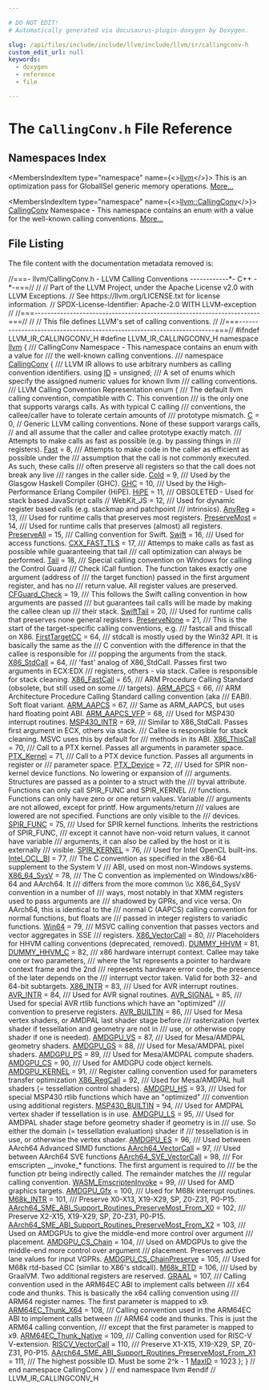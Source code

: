 ```yaml
---

# DO NOT EDIT!
# Automatically generated via docusaurus-plugin-doxygen by Doxygen.

slug: /api/files/include/include/llvm/include/llvm/ir/callingconv-h
custom_edit_url: null
keywords:
  - doxygen
  - reference
  - file

---
```





# The `CallingConv.h` File Reference

<DoxygenPage pluginConfig={pluginConfig}>



## Namespaces Index

<MembersIndex>

<MembersIndexItem
  type="namespace"
  name={<><a href="/docs/api/namespaces/llvm">llvm</a></>}>
This is an optimization pass for GlobalISel generic memory operations. <a href="/docs/api/namespaces/llvm/#details">More...</a>
</MembersIndexItem>

<MembersIndexItem
  type="namespace"
  name={<><a href="/docs/api/namespaces/llvm/callingconv">llvm::CallingConv</a></>}>
<a href="/docs/api/namespaces/llvm/callingconv">CallingConv</a> Namespace - This namespace contains an enum with a value for the well-known calling conventions. <a href="/docs/api/namespaces/llvm/callingconv/#details">More...</a>
</MembersIndexItem>

</MembersIndex>


## File Listing

The file content with the documentation metadata removed is:

<ProgramListing>

<Link id="l00001" /><CodeLine lineNumber="1"><span class="doxyHighlightComment">//===- llvm/CallingConv.h - LLVM Calling Conventions ------------&#42;- C++ -&#42;-===//</span></CodeLine>
<Link id="l00002" /><CodeLine lineNumber="2"><span class="doxyHighlightComment">//</span></CodeLine>
<Link id="l00003" /><CodeLine lineNumber="3"><span class="doxyHighlightComment">// Part of the LLVM Project, under the Apache License v2.0 with LLVM Exceptions.</span></CodeLine>
<Link id="l00004" /><CodeLine lineNumber="4"><span class="doxyHighlightComment">// See https://llvm.org/LICENSE.txt for license information.</span></CodeLine>
<Link id="l00005" /><CodeLine lineNumber="5"><span class="doxyHighlightComment">// SPDX-License-Identifier: Apache-2.0 WITH LLVM-exception</span></CodeLine>
<Link id="l00006" /><CodeLine lineNumber="6"><span class="doxyHighlightComment">//</span></CodeLine>
<Link id="l00007" /><CodeLine lineNumber="7"><span class="doxyHighlightComment">//===----------------------------------------------------------------------===//</span></CodeLine>
<Link id="l00008" /><CodeLine lineNumber="8"><span class="doxyHighlightComment">//</span></CodeLine>
<Link id="l00009" /><CodeLine lineNumber="9"><span class="doxyHighlightComment">// This file defines LLVM&#39;s set of calling conventions.</span></CodeLine>
<Link id="l00010" /><CodeLine lineNumber="10"><span class="doxyHighlightComment">//</span></CodeLine>
<Link id="l00011" /><CodeLine lineNumber="11"><span class="doxyHighlightComment">//===----------------------------------------------------------------------===//</span></CodeLine>
<Link id="l00012" /><CodeLine lineNumber="12"></CodeLine>
<Link id="l00013" /><CodeLine lineNumber="13"><span class="doxyHighlightPreprocessor">#ifndef LLVM&#95;IR&#95;CALLINGCONV&#95;H</span></CodeLine>
<Link id="l00014" /><CodeLine lineNumber="14"><span class="doxyHighlightPreprocessor">#define LLVM&#95;IR&#95;CALLINGCONV&#95;H</span></CodeLine>
<Link id="l00015" /><CodeLine lineNumber="15"></CodeLine>
<Link id="l00016" /><CodeLine lineNumber="16"><span class="doxyHighlightKeyword">namespace </span><span class="doxyHighlight"><a href="/docs/api/namespaces/llvm">llvm</a> &#123;</span></CodeLine>
<Link id="l00017" /><CodeLine lineNumber="17"></CodeLine>
<Link id="l00018" /><CodeLine lineNumber="18"><span class="doxyHighlightComment">/// CallingConv Namespace - This namespace contains an enum with a value for</span></CodeLine>
<Link id="l00019" /><CodeLine lineNumber="19"><span class="doxyHighlightComment">/// the well-known calling conventions.</span></CodeLine>
<Link id="l00020" /><CodeLine lineNumber="20"><span class="doxyHighlightComment">///</span></CodeLine>
<Link id="l00021" /><CodeLine lineNumber="21" lineLink="/docs/api/namespaces/llvm/callingconv"><span class="doxyHighlightKeyword">namespace </span><span class="doxyHighlight"><a href="/docs/api/namespaces/llvm/callingconv">CallingConv</a> &#123;</span></CodeLine>
<Link id="l00022" /><CodeLine lineNumber="22"></CodeLine>
<Link id="l00023" /><CodeLine lineNumber="23"><span class="doxyHighlightComment">  /// LLVM IR allows to use arbitrary numbers as calling convention identifiers.</span></CodeLine>
<Link id="l00024" /><CodeLine lineNumber="24" lineLink="/docs/api/namespaces/llvm/callingconv/#abdf8cf606905c10634e831390981b0ed"><span class="doxyHighlight">  </span><span class="doxyHighlightKeyword">using </span><span class="doxyHighlight"><a href="/docs/api/namespaces/llvm/callingconv/#abdf8cf606905c10634e831390981b0ed">ID</a> = unsigned;</span></CodeLine>
<Link id="l00025" /><CodeLine lineNumber="25"></CodeLine>
<Link id="l00026" /><CodeLine lineNumber="26"><span class="doxyHighlightComment">  /// A set of enums which specify the assigned numeric values for known llvm</span></CodeLine>
<Link id="l00027" /><CodeLine lineNumber="27"><span class="doxyHighlightComment">  /// calling conventions.</span></CodeLine>
<Link id="l00028" /><CodeLine lineNumber="28"><span class="doxyHighlightComment">  /// LLVM Calling Convention Representation</span></CodeLine>
<Link id="l00029" /><CodeLine lineNumber="29"><span class="doxyHighlight">  </span><span class="doxyHighlightKeyword">enum</span><span class="doxyHighlight"> &#123;</span></CodeLine>
<Link id="l00030" /><CodeLine lineNumber="30"><span class="doxyHighlightComment">    /// The default llvm calling convention, compatible with C. This convention</span></CodeLine>
<Link id="l00031" /><CodeLine lineNumber="31"><span class="doxyHighlightComment">    /// is the only one that supports varargs calls. As with typical C calling</span></CodeLine>
<Link id="l00032" /><CodeLine lineNumber="32"><span class="doxyHighlightComment">    /// conventions, the callee/caller have to tolerate certain amounts of</span></CodeLine>
<Link id="l00033" /><CodeLine lineNumber="33"><span class="doxyHighlightComment">    /// prototype mismatch.</span></CodeLine>
<Link id="l00034" /><CodeLine lineNumber="34" lineLink="/docs/api/namespaces/llvm/callingconv/#ac6aa1387c4375260e2468eb5a77fdb4cafd841a49aec1539bc88abc8ff9e170fb"><span class="doxyHighlight">    <a href="/docs/api/namespaces/llvm/callingconv/#ac6aa1387c4375260e2468eb5a77fdb4cafd841a49aec1539bc88abc8ff9e170fb">C</a> = 0,</span></CodeLine>
<Link id="l00035" /><CodeLine lineNumber="35"></CodeLine>
<Link id="l00036" /><CodeLine lineNumber="36"><span class="doxyHighlight">    </span><span class="doxyHighlightComment">// Generic LLVM calling conventions. None of these support varargs calls,</span></CodeLine>
<Link id="l00037" /><CodeLine lineNumber="37"><span class="doxyHighlight">    </span><span class="doxyHighlightComment">// and all assume that the caller and callee prototype exactly match.</span></CodeLine>
<Link id="l00038" /><CodeLine lineNumber="38"></CodeLine>
<Link id="l00039" /><CodeLine lineNumber="39"><span class="doxyHighlightComment">    /// Attempts to make calls as fast as possible (e.g. by passing things in</span></CodeLine>
<Link id="l00040" /><CodeLine lineNumber="40"><span class="doxyHighlightComment">    /// registers).</span></CodeLine>
<Link id="l00041" /><CodeLine lineNumber="41" lineLink="/docs/api/namespaces/llvm/callingconv/#ac6aa1387c4375260e2468eb5a77fdb4cabc8e2ee40a84687a9e12fd08784b87ba"><span class="doxyHighlight">    <a href="/docs/api/namespaces/llvm/callingconv/#ac6aa1387c4375260e2468eb5a77fdb4cabc8e2ee40a84687a9e12fd08784b87ba">Fast</a> = 8,</span></CodeLine>
<Link id="l00042" /><CodeLine lineNumber="42"></CodeLine>
<Link id="l00043" /><CodeLine lineNumber="43"><span class="doxyHighlightComment">    /// Attempts to make code in the caller as efficient as possible under the</span></CodeLine>
<Link id="l00044" /><CodeLine lineNumber="44"><span class="doxyHighlightComment">    /// assumption that the call is not commonly executed. As such, these calls</span></CodeLine>
<Link id="l00045" /><CodeLine lineNumber="45"><span class="doxyHighlightComment">    /// often preserve all registers so that the call does not break any live</span></CodeLine>
<Link id="l00046" /><CodeLine lineNumber="46"><span class="doxyHighlightComment">    /// ranges in the caller side.</span></CodeLine>
<Link id="l00047" /><CodeLine lineNumber="47" lineLink="/docs/api/namespaces/llvm/callingconv/#ac6aa1387c4375260e2468eb5a77fdb4ca94ec9273479164e4aec1d5d91b71dc85"><span class="doxyHighlight">    <a href="/docs/api/namespaces/llvm/callingconv/#ac6aa1387c4375260e2468eb5a77fdb4ca94ec9273479164e4aec1d5d91b71dc85">Cold</a> = 9,</span></CodeLine>
<Link id="l00048" /><CodeLine lineNumber="48"></CodeLine>
<Link id="l00049" /><CodeLine lineNumber="49"><span class="doxyHighlightComment">    /// Used by the Glasgow Haskell Compiler (GHC).</span></CodeLine>
<Link id="l00050" /><CodeLine lineNumber="50" lineLink="/docs/api/namespaces/llvm/callingconv/#ac6aa1387c4375260e2468eb5a77fdb4ca8e8dc64aad833bd23d07d3384522575e"><span class="doxyHighlight">    <a href="/docs/api/namespaces/llvm/callingconv/#ac6aa1387c4375260e2468eb5a77fdb4ca8e8dc64aad833bd23d07d3384522575e">GHC</a> = 10,</span></CodeLine>
<Link id="l00051" /><CodeLine lineNumber="51"></CodeLine>
<Link id="l00052" /><CodeLine lineNumber="52"><span class="doxyHighlightComment">    /// Used by the High-Performance Erlang Compiler (HiPE).</span></CodeLine>
<Link id="l00053" /><CodeLine lineNumber="53" lineLink="/docs/api/namespaces/llvm/callingconv/#ac6aa1387c4375260e2468eb5a77fdb4ca20ddc463f96d806f369d56205ea205f5"><span class="doxyHighlight">    <a href="/docs/api/namespaces/llvm/callingconv/#ac6aa1387c4375260e2468eb5a77fdb4ca20ddc463f96d806f369d56205ea205f5">HiPE</a> = 11,</span></CodeLine>
<Link id="l00054" /><CodeLine lineNumber="54"></CodeLine>
<Link id="l00055" /><CodeLine lineNumber="55"><span class="doxyHighlightComment">    /// OBSOLETED - Used for stack based JavaScript calls</span></CodeLine>
<Link id="l00056" /><CodeLine lineNumber="56"><span class="doxyHighlight">    </span><span class="doxyHighlightComment">// WebKit&#95;JS = 12,</span></CodeLine>
<Link id="l00057" /><CodeLine lineNumber="57"></CodeLine>
<Link id="l00058" /><CodeLine lineNumber="58"><span class="doxyHighlightComment">    /// Used for dynamic register based calls (e.g. stackmap and patchpoint</span></CodeLine>
<Link id="l00059" /><CodeLine lineNumber="59"><span class="doxyHighlightComment">    /// intrinsics).</span></CodeLine>
<Link id="l00060" /><CodeLine lineNumber="60" lineLink="/docs/api/namespaces/llvm/callingconv/#ac6aa1387c4375260e2468eb5a77fdb4ca4f42667edde6e9cb80cfae6361e5e76a"><span class="doxyHighlight">    <a href="/docs/api/namespaces/llvm/callingconv/#ac6aa1387c4375260e2468eb5a77fdb4ca4f42667edde6e9cb80cfae6361e5e76a">AnyReg</a> = 13,</span></CodeLine>
<Link id="l00061" /><CodeLine lineNumber="61"></CodeLine>
<Link id="l00062" /><CodeLine lineNumber="62"><span class="doxyHighlightComment">    /// Used for runtime calls that preserves most registers.</span></CodeLine>
<Link id="l00063" /><CodeLine lineNumber="63" lineLink="/docs/api/namespaces/llvm/callingconv/#ac6aa1387c4375260e2468eb5a77fdb4ca4eeb29fe27dc20afa4f443765f45f9a5"><span class="doxyHighlight">    <a href="/docs/api/namespaces/llvm/callingconv/#ac6aa1387c4375260e2468eb5a77fdb4ca4eeb29fe27dc20afa4f443765f45f9a5">PreserveMost</a> = 14,</span></CodeLine>
<Link id="l00064" /><CodeLine lineNumber="64"></CodeLine>
<Link id="l00065" /><CodeLine lineNumber="65"><span class="doxyHighlightComment">    /// Used for runtime calls that preserves (almost) all registers.</span></CodeLine>
<Link id="l00066" /><CodeLine lineNumber="66" lineLink="/docs/api/namespaces/llvm/callingconv/#ac6aa1387c4375260e2468eb5a77fdb4ca9f6ac05d37c2fbf197de42295c23fd6e"><span class="doxyHighlight">    <a href="/docs/api/namespaces/llvm/callingconv/#ac6aa1387c4375260e2468eb5a77fdb4ca9f6ac05d37c2fbf197de42295c23fd6e">PreserveAll</a> = 15,</span></CodeLine>
<Link id="l00067" /><CodeLine lineNumber="67"></CodeLine>
<Link id="l00068" /><CodeLine lineNumber="68"><span class="doxyHighlightComment">    /// Calling convention for Swift.</span></CodeLine>
<Link id="l00069" /><CodeLine lineNumber="69" lineLink="/docs/api/namespaces/llvm/callingconv/#ac6aa1387c4375260e2468eb5a77fdb4ca2740493172a4ce246941c8cff95e0f83"><span class="doxyHighlight">    <a href="/docs/api/namespaces/llvm/callingconv/#ac6aa1387c4375260e2468eb5a77fdb4ca2740493172a4ce246941c8cff95e0f83">Swift</a> = 16,</span></CodeLine>
<Link id="l00070" /><CodeLine lineNumber="70"></CodeLine>
<Link id="l00071" /><CodeLine lineNumber="71"><span class="doxyHighlightComment">    /// Used for access functions.</span></CodeLine>
<Link id="l00072" /><CodeLine lineNumber="72" lineLink="/docs/api/namespaces/llvm/callingconv/#ac6aa1387c4375260e2468eb5a77fdb4ca75c7c151466ad7e041e9ed8aa4d5a4bf"><span class="doxyHighlight">    <a href="/docs/api/namespaces/llvm/callingconv/#ac6aa1387c4375260e2468eb5a77fdb4ca75c7c151466ad7e041e9ed8aa4d5a4bf">CXX&#95;FAST&#95;TLS</a> = 17,</span></CodeLine>
<Link id="l00073" /><CodeLine lineNumber="73"></CodeLine>
<Link id="l00074" /><CodeLine lineNumber="74"><span class="doxyHighlightComment">    /// Attemps to make calls as fast as possible while guaranteeing that tail</span></CodeLine>
<Link id="l00075" /><CodeLine lineNumber="75"><span class="doxyHighlightComment">    /// call optimization can always be performed.</span></CodeLine>
<Link id="l00076" /><CodeLine lineNumber="76" lineLink="/docs/api/namespaces/llvm/callingconv/#ac6aa1387c4375260e2468eb5a77fdb4cad6e9c0ff694f0fca0222e79e772b647e"><span class="doxyHighlight">    <a href="/docs/api/namespaces/llvm/callingconv/#ac6aa1387c4375260e2468eb5a77fdb4cad6e9c0ff694f0fca0222e79e772b647e">Tail</a> = 18,</span></CodeLine>
<Link id="l00077" /><CodeLine lineNumber="77"></CodeLine>
<Link id="l00078" /><CodeLine lineNumber="78"><span class="doxyHighlightComment">    /// Special calling convention on Windows for calling the Control Guard</span></CodeLine>
<Link id="l00079" /><CodeLine lineNumber="79"><span class="doxyHighlightComment">    /// Check ICall funtion. The function takes exactly one argument (address of</span></CodeLine>
<Link id="l00080" /><CodeLine lineNumber="80"><span class="doxyHighlightComment">    /// the target function) passed in the first argument register, and has no</span></CodeLine>
<Link id="l00081" /><CodeLine lineNumber="81"><span class="doxyHighlightComment">    /// return value. All register values are preserved.</span></CodeLine>
<Link id="l00082" /><CodeLine lineNumber="82" lineLink="/docs/api/namespaces/llvm/callingconv/#ac6aa1387c4375260e2468eb5a77fdb4ca3f8227288993442d6f4a0bb234c9bc5b"><span class="doxyHighlight">    <a href="/docs/api/namespaces/llvm/callingconv/#ac6aa1387c4375260e2468eb5a77fdb4ca3f8227288993442d6f4a0bb234c9bc5b">CFGuard&#95;Check</a> = 19,</span></CodeLine>
<Link id="l00083" /><CodeLine lineNumber="83"></CodeLine>
<Link id="l00084" /><CodeLine lineNumber="84"><span class="doxyHighlightComment">    /// This follows the Swift calling convention in how arguments are passed</span></CodeLine>
<Link id="l00085" /><CodeLine lineNumber="85"><span class="doxyHighlightComment">    /// but guarantees tail calls will be made by making the callee clean up</span></CodeLine>
<Link id="l00086" /><CodeLine lineNumber="86"><span class="doxyHighlightComment">    /// their stack.</span></CodeLine>
<Link id="l00087" /><CodeLine lineNumber="87" lineLink="/docs/api/namespaces/llvm/callingconv/#ac6aa1387c4375260e2468eb5a77fdb4cae64b7afe33922c60d78fea3c08697daa"><span class="doxyHighlight">    <a href="/docs/api/namespaces/llvm/callingconv/#ac6aa1387c4375260e2468eb5a77fdb4cae64b7afe33922c60d78fea3c08697daa">SwiftTail</a> = 20,</span></CodeLine>
<Link id="l00088" /><CodeLine lineNumber="88"></CodeLine>
<Link id="l00089" /><CodeLine lineNumber="89"><span class="doxyHighlightComment">    /// Used for runtime calls that preserves none general registers.</span></CodeLine>
<Link id="l00090" /><CodeLine lineNumber="90" lineLink="/docs/api/namespaces/llvm/callingconv/#ac6aa1387c4375260e2468eb5a77fdb4cad5385f408f537fc279d485c77d2463ce"><span class="doxyHighlight">    <a href="/docs/api/namespaces/llvm/callingconv/#ac6aa1387c4375260e2468eb5a77fdb4cad5385f408f537fc279d485c77d2463ce">PreserveNone</a> = 21,</span></CodeLine>
<Link id="l00091" /><CodeLine lineNumber="91"></CodeLine>
<Link id="l00092" /><CodeLine lineNumber="92"><span class="doxyHighlightComment">    /// This is the start of the target-specific calling conventions, e.g.</span></CodeLine>
<Link id="l00093" /><CodeLine lineNumber="93"><span class="doxyHighlightComment">    /// fastcall and thiscall on X86.</span></CodeLine>
<Link id="l00094" /><CodeLine lineNumber="94" lineLink="/docs/api/namespaces/llvm/callingconv/#ac6aa1387c4375260e2468eb5a77fdb4caa901d0f0329620dac86bcfc42f5bfa7e"><span class="doxyHighlight">    <a href="/docs/api/namespaces/llvm/callingconv/#ac6aa1387c4375260e2468eb5a77fdb4caa901d0f0329620dac86bcfc42f5bfa7e">FirstTargetCC</a> = 64,</span></CodeLine>
<Link id="l00095" /><CodeLine lineNumber="95"></CodeLine>
<Link id="l00096" /><CodeLine lineNumber="96"><span class="doxyHighlightComment">    /// stdcall is mostly used by the Win32 API. It is basically the same as the</span></CodeLine>
<Link id="l00097" /><CodeLine lineNumber="97"><span class="doxyHighlightComment">    /// C convention with the difference in that the callee is responsible for</span></CodeLine>
<Link id="l00098" /><CodeLine lineNumber="98"><span class="doxyHighlightComment">    /// popping the arguments from the stack.</span></CodeLine>
<Link id="l00099" /><CodeLine lineNumber="99" lineLink="/docs/api/namespaces/llvm/callingconv/#ac6aa1387c4375260e2468eb5a77fdb4caa88ccf4313b5bc700dec76fd9bc5d40e"><span class="doxyHighlight">    <a href="/docs/api/namespaces/llvm/callingconv/#ac6aa1387c4375260e2468eb5a77fdb4caa88ccf4313b5bc700dec76fd9bc5d40e">X86&#95;StdCall</a> = 64,</span></CodeLine>
<Link id="l00100" /><CodeLine lineNumber="100"></CodeLine>
<Link id="l00101" /><CodeLine lineNumber="101"><span class="doxyHighlightComment">    /// &#39;fast&#39; analog of X86&#95;StdCall. Passes first two arguments in ECX:EDX</span></CodeLine>
<Link id="l00102" /><CodeLine lineNumber="102"><span class="doxyHighlightComment">    /// registers, others - via stack. Callee is responsible for stack cleaning.</span></CodeLine>
<Link id="l00103" /><CodeLine lineNumber="103" lineLink="/docs/api/namespaces/llvm/callingconv/#ac6aa1387c4375260e2468eb5a77fdb4cafde87569738f9e23963e8735f71c33eb"><span class="doxyHighlight">    <a href="/docs/api/namespaces/llvm/callingconv/#ac6aa1387c4375260e2468eb5a77fdb4cafde87569738f9e23963e8735f71c33eb">X86&#95;FastCall</a> = 65,</span></CodeLine>
<Link id="l00104" /><CodeLine lineNumber="104"></CodeLine>
<Link id="l00105" /><CodeLine lineNumber="105"><span class="doxyHighlightComment">    /// ARM Procedure Calling Standard (obsolete, but still used on some</span></CodeLine>
<Link id="l00106" /><CodeLine lineNumber="106"><span class="doxyHighlightComment">    /// targets).</span></CodeLine>
<Link id="l00107" /><CodeLine lineNumber="107" lineLink="/docs/api/namespaces/llvm/callingconv/#ac6aa1387c4375260e2468eb5a77fdb4ca39e4f9a6d108588930a09d779d4e812f"><span class="doxyHighlight">    <a href="/docs/api/namespaces/llvm/callingconv/#ac6aa1387c4375260e2468eb5a77fdb4ca39e4f9a6d108588930a09d779d4e812f">ARM&#95;APCS</a> = 66,</span></CodeLine>
<Link id="l00108" /><CodeLine lineNumber="108"></CodeLine>
<Link id="l00109" /><CodeLine lineNumber="109"><span class="doxyHighlightComment">    /// ARM Architecture Procedure Calling Standard calling convention (aka</span></CodeLine>
<Link id="l00110" /><CodeLine lineNumber="110"><span class="doxyHighlightComment">    /// EABI). Soft float variant.</span></CodeLine>
<Link id="l00111" /><CodeLine lineNumber="111" lineLink="/docs/api/namespaces/llvm/callingconv/#ac6aa1387c4375260e2468eb5a77fdb4ca6460922e7050fc0dcff22631e4bc7fdb"><span class="doxyHighlight">    <a href="/docs/api/namespaces/llvm/callingconv/#ac6aa1387c4375260e2468eb5a77fdb4ca6460922e7050fc0dcff22631e4bc7fdb">ARM&#95;AAPCS</a> = 67,</span></CodeLine>
<Link id="l00112" /><CodeLine lineNumber="112"></CodeLine>
<Link id="l00113" /><CodeLine lineNumber="113"><span class="doxyHighlightComment">    /// Same as ARM&#95;AAPCS, but uses hard floating point ABI.</span></CodeLine>
<Link id="l00114" /><CodeLine lineNumber="114" lineLink="/docs/api/namespaces/llvm/callingconv/#ac6aa1387c4375260e2468eb5a77fdb4caf5725080d76d25fff371be12a0bf29f4"><span class="doxyHighlight">    <a href="/docs/api/namespaces/llvm/callingconv/#ac6aa1387c4375260e2468eb5a77fdb4caf5725080d76d25fff371be12a0bf29f4">ARM&#95;AAPCS&#95;VFP</a> = 68,</span></CodeLine>
<Link id="l00115" /><CodeLine lineNumber="115"></CodeLine>
<Link id="l00116" /><CodeLine lineNumber="116"><span class="doxyHighlightComment">    /// Used for MSP430 interrupt routines.</span></CodeLine>
<Link id="l00117" /><CodeLine lineNumber="117" lineLink="/docs/api/namespaces/llvm/callingconv/#ac6aa1387c4375260e2468eb5a77fdb4cac6355efbcea63774ceca1dfa7b237d42"><span class="doxyHighlight">    <a href="/docs/api/namespaces/llvm/callingconv/#ac6aa1387c4375260e2468eb5a77fdb4cac6355efbcea63774ceca1dfa7b237d42">MSP430&#95;INTR</a> = 69,</span></CodeLine>
<Link id="l00118" /><CodeLine lineNumber="118"></CodeLine>
<Link id="l00119" /><CodeLine lineNumber="119"><span class="doxyHighlightComment">    /// Similar to X86&#95;StdCall. Passes first argument in ECX, others via stack.</span></CodeLine>
<Link id="l00120" /><CodeLine lineNumber="120"><span class="doxyHighlightComment">    /// Callee is responsible for stack cleaning. MSVC uses this by default for</span></CodeLine>
<Link id="l00121" /><CodeLine lineNumber="121"><span class="doxyHighlightComment">    /// methods in its ABI.</span></CodeLine>
<Link id="l00122" /><CodeLine lineNumber="122" lineLink="/docs/api/namespaces/llvm/callingconv/#ac6aa1387c4375260e2468eb5a77fdb4ca97109ccd68cac64fb38dbd24fc4589c6"><span class="doxyHighlight">    <a href="/docs/api/namespaces/llvm/callingconv/#ac6aa1387c4375260e2468eb5a77fdb4ca97109ccd68cac64fb38dbd24fc4589c6">X86&#95;ThisCall</a> = 70,</span></CodeLine>
<Link id="l00123" /><CodeLine lineNumber="123"></CodeLine>
<Link id="l00124" /><CodeLine lineNumber="124"><span class="doxyHighlightComment">    /// Call to a PTX kernel. Passes all arguments in parameter space.</span></CodeLine>
<Link id="l00125" /><CodeLine lineNumber="125" lineLink="/docs/api/namespaces/llvm/callingconv/#ac6aa1387c4375260e2468eb5a77fdb4cae60325da71f0576e18cc0e5dd7e8afb6"><span class="doxyHighlight">    <a href="/docs/api/namespaces/llvm/callingconv/#ac6aa1387c4375260e2468eb5a77fdb4cae60325da71f0576e18cc0e5dd7e8afb6">PTX&#95;Kernel</a> = 71,</span></CodeLine>
<Link id="l00126" /><CodeLine lineNumber="126"></CodeLine>
<Link id="l00127" /><CodeLine lineNumber="127"><span class="doxyHighlightComment">    /// Call to a PTX device function. Passes all arguments in register or</span></CodeLine>
<Link id="l00128" /><CodeLine lineNumber="128"><span class="doxyHighlightComment">    /// parameter space.</span></CodeLine>
<Link id="l00129" /><CodeLine lineNumber="129" lineLink="/docs/api/namespaces/llvm/callingconv/#ac6aa1387c4375260e2468eb5a77fdb4ca9b03ea185599539f24eb1f467627c111"><span class="doxyHighlight">    <a href="/docs/api/namespaces/llvm/callingconv/#ac6aa1387c4375260e2468eb5a77fdb4ca9b03ea185599539f24eb1f467627c111">PTX&#95;Device</a> = 72,</span></CodeLine>
<Link id="l00130" /><CodeLine lineNumber="130"></CodeLine>
<Link id="l00131" /><CodeLine lineNumber="131"><span class="doxyHighlightComment">    /// Used for SPIR non-kernel device functions. No lowering or expansion of</span></CodeLine>
<Link id="l00132" /><CodeLine lineNumber="132"><span class="doxyHighlightComment">    /// arguments. Structures are passed as a pointer to a struct with the</span></CodeLine>
<Link id="l00133" /><CodeLine lineNumber="133"><span class="doxyHighlightComment">    /// byval attribute. Functions can only call SPIR&#95;FUNC and SPIR&#95;KERNEL</span></CodeLine>
<Link id="l00134" /><CodeLine lineNumber="134"><span class="doxyHighlightComment">    /// functions. Functions can only have zero or one return values. Variable</span></CodeLine>
<Link id="l00135" /><CodeLine lineNumber="135"><span class="doxyHighlightComment">    /// arguments are not allowed, except for printf. How arguments/return</span></CodeLine>
<Link id="l00136" /><CodeLine lineNumber="136"><span class="doxyHighlightComment">    /// values are lowered are not specified. Functions are only visible to the</span></CodeLine>
<Link id="l00137" /><CodeLine lineNumber="137"><span class="doxyHighlightComment">    /// devices.</span></CodeLine>
<Link id="l00138" /><CodeLine lineNumber="138" lineLink="/docs/api/namespaces/llvm/callingconv/#ac6aa1387c4375260e2468eb5a77fdb4caacadec9c4ef27d184bcbbea409afebb2"><span class="doxyHighlight">    <a href="/docs/api/namespaces/llvm/callingconv/#ac6aa1387c4375260e2468eb5a77fdb4caacadec9c4ef27d184bcbbea409afebb2">SPIR&#95;FUNC</a> = 75,</span></CodeLine>
<Link id="l00139" /><CodeLine lineNumber="139"></CodeLine>
<Link id="l00140" /><CodeLine lineNumber="140"><span class="doxyHighlightComment">    /// Used for SPIR kernel functions. Inherits the restrictions of SPIR&#95;FUNC,</span></CodeLine>
<Link id="l00141" /><CodeLine lineNumber="141"><span class="doxyHighlightComment">    /// except it cannot have non-void return values, it cannot have variable</span></CodeLine>
<Link id="l00142" /><CodeLine lineNumber="142"><span class="doxyHighlightComment">    /// arguments, it can also be called by the host or it is externally</span></CodeLine>
<Link id="l00143" /><CodeLine lineNumber="143"><span class="doxyHighlightComment">    /// visible.</span></CodeLine>
<Link id="l00144" /><CodeLine lineNumber="144" lineLink="/docs/api/namespaces/llvm/callingconv/#ac6aa1387c4375260e2468eb5a77fdb4ca9b5e79699935bf721647d44339701860"><span class="doxyHighlight">    <a href="/docs/api/namespaces/llvm/callingconv/#ac6aa1387c4375260e2468eb5a77fdb4ca9b5e79699935bf721647d44339701860">SPIR&#95;KERNEL</a> = 76,</span></CodeLine>
<Link id="l00145" /><CodeLine lineNumber="145"></CodeLine>
<Link id="l00146" /><CodeLine lineNumber="146"><span class="doxyHighlightComment">    /// Used for Intel OpenCL built-ins.</span></CodeLine>
<Link id="l00147" /><CodeLine lineNumber="147" lineLink="/docs/api/namespaces/llvm/callingconv/#ac6aa1387c4375260e2468eb5a77fdb4cad47327c131a0990283111588b89587cb"><span class="doxyHighlight">    <a href="/docs/api/namespaces/llvm/callingconv/#ac6aa1387c4375260e2468eb5a77fdb4cad47327c131a0990283111588b89587cb">Intel&#95;OCL&#95;BI</a> = 77,</span></CodeLine>
<Link id="l00148" /><CodeLine lineNumber="148"></CodeLine>
<Link id="l00149" /><CodeLine lineNumber="149"><span class="doxyHighlightComment">    /// The C convention as specified in the x86-64 supplement to the System V</span></CodeLine>
<Link id="l00150" /><CodeLine lineNumber="150"><span class="doxyHighlightComment">    /// ABI, used on most non-Windows systems.</span></CodeLine>
<Link id="l00151" /><CodeLine lineNumber="151" lineLink="/docs/api/namespaces/llvm/callingconv/#ac6aa1387c4375260e2468eb5a77fdb4ca10f11fb587acddab17f3ad85eb698fbe"><span class="doxyHighlight">    <a href="/docs/api/namespaces/llvm/callingconv/#ac6aa1387c4375260e2468eb5a77fdb4ca10f11fb587acddab17f3ad85eb698fbe">X86&#95;64&#95;SysV</a> = 78,</span></CodeLine>
<Link id="l00152" /><CodeLine lineNumber="152"></CodeLine>
<Link id="l00153" /><CodeLine lineNumber="153"><span class="doxyHighlightComment">    /// The C convention as implemented on Windows/x86-64 and AArch64. It</span></CodeLine>
<Link id="l00154" /><CodeLine lineNumber="154"><span class="doxyHighlightComment">    /// differs from the more common \\c X86&#95;64&#95;SysV convention in a number of</span></CodeLine>
<Link id="l00155" /><CodeLine lineNumber="155"><span class="doxyHighlightComment">    /// ways, most notably in that XMM registers used to pass arguments are</span></CodeLine>
<Link id="l00156" /><CodeLine lineNumber="156"><span class="doxyHighlightComment">    /// shadowed by GPRs, and vice versa. On AArch64, this is identical to the</span></CodeLine>
<Link id="l00157" /><CodeLine lineNumber="157"><span class="doxyHighlightComment">    /// normal C (AAPCS) calling convention for normal functions, but floats are</span></CodeLine>
<Link id="l00158" /><CodeLine lineNumber="158"><span class="doxyHighlightComment">    /// passed in integer registers to variadic functions.</span></CodeLine>
<Link id="l00159" /><CodeLine lineNumber="159" lineLink="/docs/api/namespaces/llvm/callingconv/#ac6aa1387c4375260e2468eb5a77fdb4cae41511c1ad4197da36cef403f34bac72"><span class="doxyHighlight">    <a href="/docs/api/namespaces/llvm/callingconv/#ac6aa1387c4375260e2468eb5a77fdb4cae41511c1ad4197da36cef403f34bac72">Win64</a> = 79,</span></CodeLine>
<Link id="l00160" /><CodeLine lineNumber="160"></CodeLine>
<Link id="l00161" /><CodeLine lineNumber="161"><span class="doxyHighlightComment">    /// MSVC calling convention that passes vectors and vector aggregates in SSE</span></CodeLine>
<Link id="l00162" /><CodeLine lineNumber="162"><span class="doxyHighlightComment">    /// registers.</span></CodeLine>
<Link id="l00163" /><CodeLine lineNumber="163" lineLink="/docs/api/namespaces/llvm/callingconv/#ac6aa1387c4375260e2468eb5a77fdb4cacfa4cc9bcdaefd5e969c258c994052b9"><span class="doxyHighlight">    <a href="/docs/api/namespaces/llvm/callingconv/#ac6aa1387c4375260e2468eb5a77fdb4cacfa4cc9bcdaefd5e969c258c994052b9">X86&#95;VectorCall</a> = 80,</span></CodeLine>
<Link id="l00164" /><CodeLine lineNumber="164"></CodeLine>
<Link id="l00165" /><CodeLine lineNumber="165"><span class="doxyHighlightComment">    /// Placeholders for HHVM calling conventions (deprecated, removed).</span></CodeLine>
<Link id="l00166" /><CodeLine lineNumber="166" lineLink="/docs/api/namespaces/llvm/callingconv/#ac6aa1387c4375260e2468eb5a77fdb4ca51dcc0bcdca1d5609b0ec4b43c0d9971"><span class="doxyHighlight">    <a href="/docs/api/namespaces/llvm/callingconv/#ac6aa1387c4375260e2468eb5a77fdb4ca51dcc0bcdca1d5609b0ec4b43c0d9971">DUMMY&#95;HHVM</a> = 81,</span></CodeLine>
<Link id="l00167" /><CodeLine lineNumber="167" lineLink="/docs/api/namespaces/llvm/callingconv/#ac6aa1387c4375260e2468eb5a77fdb4cad710a26c741142a91059eff051990185"><span class="doxyHighlight">    <a href="/docs/api/namespaces/llvm/callingconv/#ac6aa1387c4375260e2468eb5a77fdb4cad710a26c741142a91059eff051990185">DUMMY&#95;HHVM&#95;C</a> = 82,</span></CodeLine>
<Link id="l00168" /><CodeLine lineNumber="168"></CodeLine>
<Link id="l00169" /><CodeLine lineNumber="169"><span class="doxyHighlightComment">    /// x86 hardware interrupt context. Callee may take one or two parameters,</span></CodeLine>
<Link id="l00170" /><CodeLine lineNumber="170"><span class="doxyHighlightComment">    /// where the 1st represents a pointer to hardware context frame and the 2nd</span></CodeLine>
<Link id="l00171" /><CodeLine lineNumber="171"><span class="doxyHighlightComment">    /// represents hardware error code, the presence of the later depends on the</span></CodeLine>
<Link id="l00172" /><CodeLine lineNumber="172"><span class="doxyHighlightComment">    /// interrupt vector taken. Valid for both 32- and 64-bit subtargets.</span></CodeLine>
<Link id="l00173" /><CodeLine lineNumber="173" lineLink="/docs/api/namespaces/llvm/callingconv/#ac6aa1387c4375260e2468eb5a77fdb4ca765508a953368531a7d69d1279e6cfb1"><span class="doxyHighlight">    <a href="/docs/api/namespaces/llvm/callingconv/#ac6aa1387c4375260e2468eb5a77fdb4ca765508a953368531a7d69d1279e6cfb1">X86&#95;INTR</a> = 83,</span></CodeLine>
<Link id="l00174" /><CodeLine lineNumber="174"></CodeLine>
<Link id="l00175" /><CodeLine lineNumber="175"><span class="doxyHighlightComment">    /// Used for AVR interrupt routines.</span></CodeLine>
<Link id="l00176" /><CodeLine lineNumber="176" lineLink="/docs/api/namespaces/llvm/callingconv/#ac6aa1387c4375260e2468eb5a77fdb4ca44deee0b3babbda0be6f27856afaacf9"><span class="doxyHighlight">    <a href="/docs/api/namespaces/llvm/callingconv/#ac6aa1387c4375260e2468eb5a77fdb4ca44deee0b3babbda0be6f27856afaacf9">AVR&#95;INTR</a> = 84,</span></CodeLine>
<Link id="l00177" /><CodeLine lineNumber="177"></CodeLine>
<Link id="l00178" /><CodeLine lineNumber="178"><span class="doxyHighlightComment">    /// Used for AVR signal routines.</span></CodeLine>
<Link id="l00179" /><CodeLine lineNumber="179" lineLink="/docs/api/namespaces/llvm/callingconv/#ac6aa1387c4375260e2468eb5a77fdb4ca1e000300c2d50f08aa18761448d5860e"><span class="doxyHighlight">    <a href="/docs/api/namespaces/llvm/callingconv/#ac6aa1387c4375260e2468eb5a77fdb4ca1e000300c2d50f08aa18761448d5860e">AVR&#95;SIGNAL</a> = 85,</span></CodeLine>
<Link id="l00180" /><CodeLine lineNumber="180"></CodeLine>
<Link id="l00181" /><CodeLine lineNumber="181"><span class="doxyHighlightComment">    /// Used for special AVR rtlib functions which have an &quot;optimized&quot;</span></CodeLine>
<Link id="l00182" /><CodeLine lineNumber="182"><span class="doxyHighlightComment">    /// convention to preserve registers.</span></CodeLine>
<Link id="l00183" /><CodeLine lineNumber="183" lineLink="/docs/api/namespaces/llvm/callingconv/#ac6aa1387c4375260e2468eb5a77fdb4ca8ddc8eecc1584438b45d1d45fc8b87ae"><span class="doxyHighlight">    <a href="/docs/api/namespaces/llvm/callingconv/#ac6aa1387c4375260e2468eb5a77fdb4ca8ddc8eecc1584438b45d1d45fc8b87ae">AVR&#95;BUILTIN</a> = 86,</span></CodeLine>
<Link id="l00184" /><CodeLine lineNumber="184"></CodeLine>
<Link id="l00185" /><CodeLine lineNumber="185"><span class="doxyHighlightComment">    /// Used for Mesa vertex shaders, or AMDPAL last shader stage before</span></CodeLine>
<Link id="l00186" /><CodeLine lineNumber="186"><span class="doxyHighlightComment">    /// rasterization (vertex shader if tessellation and geometry are not in</span></CodeLine>
<Link id="l00187" /><CodeLine lineNumber="187"><span class="doxyHighlightComment">    /// use, or otherwise copy shader if one is needed).</span></CodeLine>
<Link id="l00188" /><CodeLine lineNumber="188" lineLink="/docs/api/namespaces/llvm/callingconv/#ac6aa1387c4375260e2468eb5a77fdb4ca1a9f243b16678fc294567b72bbe87223"><span class="doxyHighlight">    <a href="/docs/api/namespaces/llvm/callingconv/#ac6aa1387c4375260e2468eb5a77fdb4ca1a9f243b16678fc294567b72bbe87223">AMDGPU&#95;VS</a> = 87,</span></CodeLine>
<Link id="l00189" /><CodeLine lineNumber="189"></CodeLine>
<Link id="l00190" /><CodeLine lineNumber="190"><span class="doxyHighlightComment">    /// Used for Mesa/AMDPAL geometry shaders.</span></CodeLine>
<Link id="l00191" /><CodeLine lineNumber="191" lineLink="/docs/api/namespaces/llvm/callingconv/#ac6aa1387c4375260e2468eb5a77fdb4ca6f08d1631b96043fe0201973d84e5539"><span class="doxyHighlight">    <a href="/docs/api/namespaces/llvm/callingconv/#ac6aa1387c4375260e2468eb5a77fdb4ca6f08d1631b96043fe0201973d84e5539">AMDGPU&#95;GS</a> = 88,</span></CodeLine>
<Link id="l00192" /><CodeLine lineNumber="192"></CodeLine>
<Link id="l00193" /><CodeLine lineNumber="193"><span class="doxyHighlightComment">    /// Used for Mesa/AMDPAL pixel shaders.</span></CodeLine>
<Link id="l00194" /><CodeLine lineNumber="194" lineLink="/docs/api/namespaces/llvm/callingconv/#ac6aa1387c4375260e2468eb5a77fdb4ca91283117ce67ebdae50cc7730694d8f8"><span class="doxyHighlight">    <a href="/docs/api/namespaces/llvm/callingconv/#ac6aa1387c4375260e2468eb5a77fdb4ca91283117ce67ebdae50cc7730694d8f8">AMDGPU&#95;PS</a> = 89,</span></CodeLine>
<Link id="l00195" /><CodeLine lineNumber="195"></CodeLine>
<Link id="l00196" /><CodeLine lineNumber="196"><span class="doxyHighlightComment">    /// Used for Mesa/AMDPAL compute shaders.</span></CodeLine>
<Link id="l00197" /><CodeLine lineNumber="197" lineLink="/docs/api/namespaces/llvm/callingconv/#ac6aa1387c4375260e2468eb5a77fdb4ca16c3e679fa61136bfeb3c5c9b7542d9f"><span class="doxyHighlight">    <a href="/docs/api/namespaces/llvm/callingconv/#ac6aa1387c4375260e2468eb5a77fdb4ca16c3e679fa61136bfeb3c5c9b7542d9f">AMDGPU&#95;CS</a> = 90,</span></CodeLine>
<Link id="l00198" /><CodeLine lineNumber="198"></CodeLine>
<Link id="l00199" /><CodeLine lineNumber="199"><span class="doxyHighlightComment">    /// Used for AMDGPU code object kernels.</span></CodeLine>
<Link id="l00200" /><CodeLine lineNumber="200" lineLink="/docs/api/namespaces/llvm/callingconv/#ac6aa1387c4375260e2468eb5a77fdb4ca27a385675142c462571165c839e41aa0"><span class="doxyHighlight">    <a href="/docs/api/namespaces/llvm/callingconv/#ac6aa1387c4375260e2468eb5a77fdb4ca27a385675142c462571165c839e41aa0">AMDGPU&#95;KERNEL</a> = 91,</span></CodeLine>
<Link id="l00201" /><CodeLine lineNumber="201"></CodeLine>
<Link id="l00202" /><CodeLine lineNumber="202"><span class="doxyHighlightComment">    /// Register calling convention used for parameters transfer optimization</span></CodeLine>
<Link id="l00203" /><CodeLine lineNumber="203" lineLink="/docs/api/namespaces/llvm/callingconv/#ac6aa1387c4375260e2468eb5a77fdb4cafab01b07b85e043c71ad4e2715d22073"><span class="doxyHighlight">    <a href="/docs/api/namespaces/llvm/callingconv/#ac6aa1387c4375260e2468eb5a77fdb4cafab01b07b85e043c71ad4e2715d22073">X86&#95;RegCall</a> = 92,</span></CodeLine>
<Link id="l00204" /><CodeLine lineNumber="204"></CodeLine>
<Link id="l00205" /><CodeLine lineNumber="205"><span class="doxyHighlightComment">    /// Used for Mesa/AMDPAL hull shaders (= tessellation control shaders).</span></CodeLine>
<Link id="l00206" /><CodeLine lineNumber="206" lineLink="/docs/api/namespaces/llvm/callingconv/#ac6aa1387c4375260e2468eb5a77fdb4ca5c0f66e45afd7c51f4ee51552d8fb606"><span class="doxyHighlight">    <a href="/docs/api/namespaces/llvm/callingconv/#ac6aa1387c4375260e2468eb5a77fdb4ca5c0f66e45afd7c51f4ee51552d8fb606">AMDGPU&#95;HS</a> = 93,</span></CodeLine>
<Link id="l00207" /><CodeLine lineNumber="207"></CodeLine>
<Link id="l00208" /><CodeLine lineNumber="208"><span class="doxyHighlightComment">    /// Used for special MSP430 rtlib functions which have an &quot;optimized&quot;</span></CodeLine>
<Link id="l00209" /><CodeLine lineNumber="209"><span class="doxyHighlightComment">    /// convention using additional registers.</span></CodeLine>
<Link id="l00210" /><CodeLine lineNumber="210" lineLink="/docs/api/namespaces/llvm/callingconv/#ac6aa1387c4375260e2468eb5a77fdb4ca1be5f33158d1f92c70edc260fdd7fc3c"><span class="doxyHighlight">    <a href="/docs/api/namespaces/llvm/callingconv/#ac6aa1387c4375260e2468eb5a77fdb4ca1be5f33158d1f92c70edc260fdd7fc3c">MSP430&#95;BUILTIN</a> = 94,</span></CodeLine>
<Link id="l00211" /><CodeLine lineNumber="211"></CodeLine>
<Link id="l00212" /><CodeLine lineNumber="212"><span class="doxyHighlightComment">    /// Used for AMDPAL vertex shader if tessellation is in use.</span></CodeLine>
<Link id="l00213" /><CodeLine lineNumber="213" lineLink="/docs/api/namespaces/llvm/callingconv/#ac6aa1387c4375260e2468eb5a77fdb4caf2c5be679d7769a9f3e5e308f73a9ff8"><span class="doxyHighlight">    <a href="/docs/api/namespaces/llvm/callingconv/#ac6aa1387c4375260e2468eb5a77fdb4caf2c5be679d7769a9f3e5e308f73a9ff8">AMDGPU&#95;LS</a> = 95,</span></CodeLine>
<Link id="l00214" /><CodeLine lineNumber="214"></CodeLine>
<Link id="l00215" /><CodeLine lineNumber="215"><span class="doxyHighlightComment">    /// Used for AMDPAL shader stage before geometry shader if geometry is in</span></CodeLine>
<Link id="l00216" /><CodeLine lineNumber="216"><span class="doxyHighlightComment">    /// use. So either the domain (= tessellation evaluation) shader if</span></CodeLine>
<Link id="l00217" /><CodeLine lineNumber="217"><span class="doxyHighlightComment">    /// tessellation is in use, or otherwise the vertex shader.</span></CodeLine>
<Link id="l00218" /><CodeLine lineNumber="218" lineLink="/docs/api/namespaces/llvm/callingconv/#ac6aa1387c4375260e2468eb5a77fdb4cad61318e853e529ac703f52a853efa1d1"><span class="doxyHighlight">    <a href="/docs/api/namespaces/llvm/callingconv/#ac6aa1387c4375260e2468eb5a77fdb4cad61318e853e529ac703f52a853efa1d1">AMDGPU&#95;ES</a> = 96,</span></CodeLine>
<Link id="l00219" /><CodeLine lineNumber="219"></CodeLine>
<Link id="l00220" /><CodeLine lineNumber="220"><span class="doxyHighlightComment">    /// Used between AArch64 Advanced SIMD functions</span></CodeLine>
<Link id="l00221" /><CodeLine lineNumber="221" lineLink="/docs/api/namespaces/llvm/callingconv/#ac6aa1387c4375260e2468eb5a77fdb4ca0e62ecb2c693281fafd77f39b2ddd284"><span class="doxyHighlight">    <a href="/docs/api/namespaces/llvm/callingconv/#ac6aa1387c4375260e2468eb5a77fdb4ca0e62ecb2c693281fafd77f39b2ddd284">AArch64&#95;VectorCall</a> = 97,</span></CodeLine>
<Link id="l00222" /><CodeLine lineNumber="222"></CodeLine>
<Link id="l00223" /><CodeLine lineNumber="223"><span class="doxyHighlightComment">    /// Used between AArch64 SVE functions</span></CodeLine>
<Link id="l00224" /><CodeLine lineNumber="224" lineLink="/docs/api/namespaces/llvm/callingconv/#ac6aa1387c4375260e2468eb5a77fdb4ca300efd85d130657d0d06f0469980bd0f"><span class="doxyHighlight">    <a href="/docs/api/namespaces/llvm/callingconv/#ac6aa1387c4375260e2468eb5a77fdb4ca300efd85d130657d0d06f0469980bd0f">AArch64&#95;SVE&#95;VectorCall</a> = 98,</span></CodeLine>
<Link id="l00225" /><CodeLine lineNumber="225"></CodeLine>
<Link id="l00226" /><CodeLine lineNumber="226"><span class="doxyHighlightComment">    /// For emscripten &#95;&#95;invoke&#95;&#42; functions. The first argument is required to</span></CodeLine>
<Link id="l00227" /><CodeLine lineNumber="227"><span class="doxyHighlightComment">    /// be the function ptr being indirectly called. The remainder matches the</span></CodeLine>
<Link id="l00228" /><CodeLine lineNumber="228"><span class="doxyHighlightComment">    /// regular calling convention.</span></CodeLine>
<Link id="l00229" /><CodeLine lineNumber="229" lineLink="/docs/api/namespaces/llvm/callingconv/#ac6aa1387c4375260e2468eb5a77fdb4ca7f1f535012fdeda3c9f35f2079b919a7"><span class="doxyHighlight">    <a href="/docs/api/namespaces/llvm/callingconv/#ac6aa1387c4375260e2468eb5a77fdb4ca7f1f535012fdeda3c9f35f2079b919a7">WASM&#95;EmscriptenInvoke</a> = 99,</span></CodeLine>
<Link id="l00230" /><CodeLine lineNumber="230"></CodeLine>
<Link id="l00231" /><CodeLine lineNumber="231"><span class="doxyHighlightComment">    /// Used for AMD graphics targets.</span></CodeLine>
<Link id="l00232" /><CodeLine lineNumber="232" lineLink="/docs/api/namespaces/llvm/callingconv/#ac6aa1387c4375260e2468eb5a77fdb4ca4f9824c54cfd32b3e38c01d5331f318b"><span class="doxyHighlight">    <a href="/docs/api/namespaces/llvm/callingconv/#ac6aa1387c4375260e2468eb5a77fdb4ca4f9824c54cfd32b3e38c01d5331f318b">AMDGPU&#95;Gfx</a> = 100,</span></CodeLine>
<Link id="l00233" /><CodeLine lineNumber="233"></CodeLine>
<Link id="l00234" /><CodeLine lineNumber="234"><span class="doxyHighlightComment">    /// Used for M68k interrupt routines.</span></CodeLine>
<Link id="l00235" /><CodeLine lineNumber="235" lineLink="/docs/api/namespaces/llvm/callingconv/#ac6aa1387c4375260e2468eb5a77fdb4ca19e10cbfb07e93e0a7e40cca2faff4c0"><span class="doxyHighlight">    <a href="/docs/api/namespaces/llvm/callingconv/#ac6aa1387c4375260e2468eb5a77fdb4ca19e10cbfb07e93e0a7e40cca2faff4c0">M68k&#95;INTR</a> = 101,</span></CodeLine>
<Link id="l00236" /><CodeLine lineNumber="236"></CodeLine>
<Link id="l00237" /><CodeLine lineNumber="237"><span class="doxyHighlightComment">    /// Preserve X0-X13, X19-X29, SP, Z0-Z31, P0-P15.</span></CodeLine>
<Link id="l00238" /><CodeLine lineNumber="238" lineLink="/docs/api/namespaces/llvm/callingconv/#ac6aa1387c4375260e2468eb5a77fdb4ca7c23dce1e95fc36e9d2c168f9e036cc7"><span class="doxyHighlight">    <a href="/docs/api/namespaces/llvm/callingconv/#ac6aa1387c4375260e2468eb5a77fdb4ca7c23dce1e95fc36e9d2c168f9e036cc7">AArch64&#95;SME&#95;ABI&#95;Support&#95;Routines&#95;PreserveMost&#95;From&#95;X0</a> = 102,</span></CodeLine>
<Link id="l00239" /><CodeLine lineNumber="239"></CodeLine>
<Link id="l00240" /><CodeLine lineNumber="240"><span class="doxyHighlightComment">    /// Preserve X2-X15, X19-X29, SP, Z0-Z31, P0-P15.</span></CodeLine>
<Link id="l00241" /><CodeLine lineNumber="241" lineLink="/docs/api/namespaces/llvm/callingconv/#ac6aa1387c4375260e2468eb5a77fdb4ca72069ecfe852db0ea1f10c1549989424"><span class="doxyHighlight">    <a href="/docs/api/namespaces/llvm/callingconv/#ac6aa1387c4375260e2468eb5a77fdb4ca72069ecfe852db0ea1f10c1549989424">AArch64&#95;SME&#95;ABI&#95;Support&#95;Routines&#95;PreserveMost&#95;From&#95;X2</a> = 103,</span></CodeLine>
<Link id="l00242" /><CodeLine lineNumber="242"></CodeLine>
<Link id="l00243" /><CodeLine lineNumber="243"><span class="doxyHighlightComment">    /// Used on AMDGPUs to give the middle-end more control over argument</span></CodeLine>
<Link id="l00244" /><CodeLine lineNumber="244"><span class="doxyHighlightComment">    /// placement.</span></CodeLine>
<Link id="l00245" /><CodeLine lineNumber="245" lineLink="/docs/api/namespaces/llvm/callingconv/#ac6aa1387c4375260e2468eb5a77fdb4ca8d298f27ddf40e08cd5aacea9837784f"><span class="doxyHighlight">    <a href="/docs/api/namespaces/llvm/callingconv/#ac6aa1387c4375260e2468eb5a77fdb4ca8d298f27ddf40e08cd5aacea9837784f">AMDGPU&#95;CS&#95;Chain</a> = 104,</span></CodeLine>
<Link id="l00246" /><CodeLine lineNumber="246"></CodeLine>
<Link id="l00247" /><CodeLine lineNumber="247"><span class="doxyHighlightComment">    /// Used on AMDGPUs to give the middle-end more control over argument</span></CodeLine>
<Link id="l00248" /><CodeLine lineNumber="248"><span class="doxyHighlightComment">    /// placement. Preserves active lane values for input VGPRs.</span></CodeLine>
<Link id="l00249" /><CodeLine lineNumber="249" lineLink="/docs/api/namespaces/llvm/callingconv/#ac6aa1387c4375260e2468eb5a77fdb4ca521c5b7a44a8222c814379b57481aec9"><span class="doxyHighlight">    <a href="/docs/api/namespaces/llvm/callingconv/#ac6aa1387c4375260e2468eb5a77fdb4ca521c5b7a44a8222c814379b57481aec9">AMDGPU&#95;CS&#95;ChainPreserve</a> = 105,</span></CodeLine>
<Link id="l00250" /><CodeLine lineNumber="250"></CodeLine>
<Link id="l00251" /><CodeLine lineNumber="251"><span class="doxyHighlightComment">    /// Used for M68k rtd-based CC (similar to X86&#39;s stdcall).</span></CodeLine>
<Link id="l00252" /><CodeLine lineNumber="252" lineLink="/docs/api/namespaces/llvm/callingconv/#ac6aa1387c4375260e2468eb5a77fdb4cafb7645aeee7db3640bbfdad799b4cfe9"><span class="doxyHighlight">    <a href="/docs/api/namespaces/llvm/callingconv/#ac6aa1387c4375260e2468eb5a77fdb4cafb7645aeee7db3640bbfdad799b4cfe9">M68k&#95;RTD</a> = 106,</span></CodeLine>
<Link id="l00253" /><CodeLine lineNumber="253"></CodeLine>
<Link id="l00254" /><CodeLine lineNumber="254"><span class="doxyHighlightComment">    /// Used by GraalVM. Two additional registers are reserved.</span></CodeLine>
<Link id="l00255" /><CodeLine lineNumber="255" lineLink="/docs/api/namespaces/llvm/callingconv/#ac6aa1387c4375260e2468eb5a77fdb4cae9c6786f93f1d156d2b40ecc6be438bb"><span class="doxyHighlight">    <a href="/docs/api/namespaces/llvm/callingconv/#ac6aa1387c4375260e2468eb5a77fdb4cae9c6786f93f1d156d2b40ecc6be438bb">GRAAL</a> = 107,</span></CodeLine>
<Link id="l00256" /><CodeLine lineNumber="256"></CodeLine>
<Link id="l00257" /><CodeLine lineNumber="257"><span class="doxyHighlightComment">    /// Calling convention used in the ARM64EC ABI to implement calls between</span></CodeLine>
<Link id="l00258" /><CodeLine lineNumber="258"><span class="doxyHighlightComment">    /// x64 code and thunks. This is basically the x64 calling convention using</span></CodeLine>
<Link id="l00259" /><CodeLine lineNumber="259"><span class="doxyHighlightComment">    /// ARM64 register names. The first parameter is mapped to x9.</span></CodeLine>
<Link id="l00260" /><CodeLine lineNumber="260" lineLink="/docs/api/namespaces/llvm/callingconv/#ac6aa1387c4375260e2468eb5a77fdb4caf80cc3a71c40926e6c35a60ccdc6428e"><span class="doxyHighlight">    <a href="/docs/api/namespaces/llvm/callingconv/#ac6aa1387c4375260e2468eb5a77fdb4caf80cc3a71c40926e6c35a60ccdc6428e">ARM64EC&#95;Thunk&#95;X64</a> = 108,</span></CodeLine>
<Link id="l00261" /><CodeLine lineNumber="261"></CodeLine>
<Link id="l00262" /><CodeLine lineNumber="262"><span class="doxyHighlightComment">    /// Calling convention used in the ARM64EC ABI to implement calls between</span></CodeLine>
<Link id="l00263" /><CodeLine lineNumber="263"><span class="doxyHighlightComment">    /// ARM64 code and thunks. This is just the ARM64 calling convention,</span></CodeLine>
<Link id="l00264" /><CodeLine lineNumber="264"><span class="doxyHighlightComment">    /// except that the first parameter is mapped to x9.</span></CodeLine>
<Link id="l00265" /><CodeLine lineNumber="265" lineLink="/docs/api/namespaces/llvm/callingconv/#ac6aa1387c4375260e2468eb5a77fdb4ca047fefb5017b2873eb2e88f1a27fb14a"><span class="doxyHighlight">    <a href="/docs/api/namespaces/llvm/callingconv/#ac6aa1387c4375260e2468eb5a77fdb4ca047fefb5017b2873eb2e88f1a27fb14a">ARM64EC&#95;Thunk&#95;Native</a> = 109,</span></CodeLine>
<Link id="l00266" /><CodeLine lineNumber="266"></CodeLine>
<Link id="l00267" /><CodeLine lineNumber="267"><span class="doxyHighlightComment">    /// Calling convention used for RISC-V V-extension.</span></CodeLine>
<Link id="l00268" /><CodeLine lineNumber="268" lineLink="/docs/api/namespaces/llvm/callingconv/#ac6aa1387c4375260e2468eb5a77fdb4ca12164937f88e72c8b59ca563c70187e0"><span class="doxyHighlight">    <a href="/docs/api/namespaces/llvm/callingconv/#ac6aa1387c4375260e2468eb5a77fdb4ca12164937f88e72c8b59ca563c70187e0">RISCV&#95;VectorCall</a> = 110,</span></CodeLine>
<Link id="l00269" /><CodeLine lineNumber="269"></CodeLine>
<Link id="l00270" /><CodeLine lineNumber="270"><span class="doxyHighlightComment">    /// Preserve X1-X15, X19-X29, SP, Z0-Z31, P0-P15.</span></CodeLine>
<Link id="l00271" /><CodeLine lineNumber="271" lineLink="/docs/api/namespaces/llvm/callingconv/#ac6aa1387c4375260e2468eb5a77fdb4ca963e14ac38d6e3b63f8e37085702951c"><span class="doxyHighlight">    <a href="/docs/api/namespaces/llvm/callingconv/#ac6aa1387c4375260e2468eb5a77fdb4ca963e14ac38d6e3b63f8e37085702951c">AArch64&#95;SME&#95;ABI&#95;Support&#95;Routines&#95;PreserveMost&#95;From&#95;X1</a> = 111,</span></CodeLine>
<Link id="l00272" /><CodeLine lineNumber="272"></CodeLine>
<Link id="l00273" /><CodeLine lineNumber="273"><span class="doxyHighlightComment">    /// The highest possible ID. Must be some 2^k - 1</span></CodeLine>
<Link id="l00274" /><CodeLine lineNumber="274" lineLink="/docs/api/namespaces/llvm/callingconv/#ac6aa1387c4375260e2468eb5a77fdb4ca2f101663d054cffa9c9956f30e7ecf7d"><span class="doxyHighlight">    <a href="/docs/api/namespaces/llvm/callingconv/#ac6aa1387c4375260e2468eb5a77fdb4ca2f101663d054cffa9c9956f30e7ecf7d">MaxID</a> = 1023</span></CodeLine>
<Link id="l00275" /><CodeLine lineNumber="275"><span class="doxyHighlight">  &#125;;</span></CodeLine>
<Link id="l00276" /><CodeLine lineNumber="276"></CodeLine>
<Link id="l00277" /><CodeLine lineNumber="277"><span class="doxyHighlight">&#125; </span><span class="doxyHighlightComment">// end namespace CallingConv</span></CodeLine>
<Link id="l00278" /><CodeLine lineNumber="278"></CodeLine>
<Link id="l00279" /><CodeLine lineNumber="279"><span class="doxyHighlight">&#125; </span><span class="doxyHighlightComment">// end namespace llvm</span></CodeLine>
<Link id="l00280" /><CodeLine lineNumber="280"></CodeLine>
<Link id="l00281" /><CodeLine lineNumber="281"><span class="doxyHighlightPreprocessor">#endif </span><span class="doxyHighlightComment">// LLVM&#95;IR&#95;CALLINGCONV&#95;H</span></CodeLine>

</ProgramListing>


</DoxygenPage>
